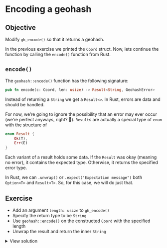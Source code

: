 # Encoding a geohash

::: callout-tip
## Objective

Modify `gh_encode()` so that it returns a geohash.
:::

In the previous exercise we printed the `Coord` struct. Now, lets continue the function by calling the `encode()` function from Rust.

## `encode()`

The `geohash::encode()` function has the following signature:

```rust
pub fn encode(c: Coord, len: usize) -> Result<String, GeohashError>
```

Instead of returning a `String` we get a `Result<>`. In Rust, errors are data and should be handled.

For now, we're going to ignore the possibility that an error may ever occur (we're perfect anyways, right? 💅). `Result`s are actually a special type of `enum` with the structure of

```rust
enum Result {
    Ok(T),
    Err(E)
}
```
Each variant of a result holds some data. If the `Result` was okay (meaning no error), it contains the expected type. Otherwise, it returns the specified error type.

In Rust, we can `.unwrap()` or `.expect("Expectation message")` both `Option<T>` and `Result<T>`. So, for this case, we will do just that.


## Exercise

- Add an argument `length: usize` to `gh_encode()`
- Specify the return type to be `String`
- Use `geohash::encode()` on the constructed `Coord` with the specified length
- Unwrap the result and return the inner `String`

<details>
    <summary>View solution</summary>

Modify your `src/lib.rs` file to have:
```rust
#[extendr]
fn gh_encode(x: f64, y: f64, length: usize) -> String {
    let coord = Coord { x, y };
    encode(coord, length).unwrap()
}
```

Run `rextendr::document()` and `devtools::load_all()` to register the changes to your function.

Run `gh_encode(3.0, 0.14, 10L)` with your new function.
</details>
